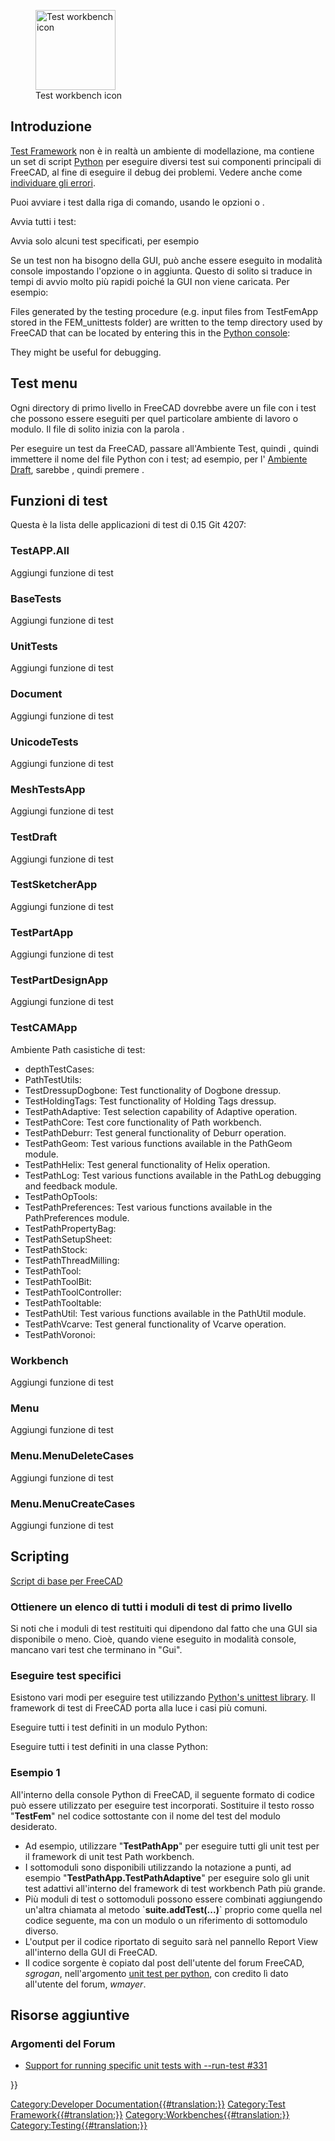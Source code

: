 <languages/>

{{Docnav/it
|[[Debugging/it|Debugging]]
|[[FreeCAD_Build_Tool/it|Strumento di compilazione di FreeCAD]]
}}

[[Image:Workbench_Test.svg|thumb|128px|Test workbench icon]]

{{TOCright}}

<span id="Introduction"></span>
== Introduzione ==

[[Testing/it|Test Framework]] non è in realtà un ambiente di modellazione, ma contiene un set di script [[Python/it|Python]] per eseguire diversi test sui componenti principali di FreeCAD, al fine di eseguire il debug dei problemi. Vedere anche come [[debugging/it|individuare gli errori]].

Puoi avviare i test dalla riga di comando, usando le opzioni {{incode|-t}} o {{incode|--run-test}}.

Avvia tutti i test:

{{Code|code=
freecad --run-test 0
}}

Avvia solo alcuni test specificati, per esempio

{{Code|code=
freecad -t TestDraft
}}

Se un test non ha bisogno della GUI, può anche essere eseguito in modalità console impostando l'opzione {{incode|-c}} o {{incode|--console}} in aggiunta. Questo di solito si traduce in tempi di avvio molto più rapidi poiché la GUI non viene caricata. Per esempio:

{{Code|code=
freecad -c -t TestPartDesignApp
}}

<div lang="en" dir="ltr" class="mw-content-ltr">
Files generated by the testing procedure (e.g. input files from TestFemApp stored in the FEM_unittests folder) are written to the temp directory used by FreeCAD that can be located by entering this in the [[Python_console|Python console]]:
</div>

{{Code|code=
App.getTempPath()
}}

<div lang="en" dir="ltr" class="mw-content-ltr">
They might be useful for debugging.
</div>

== Test menu ==

Ogni directory di primo livello in FreeCAD dovrebbe avere un file con i test che possono essere eseguiti per quel particolare ambiente di lavoro o modulo. Il file di solito inizia con la parola {{incode|Test}}.

Per eseguire un test da FreeCAD, passare all'Ambiente Test, quindi {{MenuCommand|Test commands → TestToolsGui → Self test → Select test name}}, quindi immettere il nome del file Python con i test; ad esempio, per l' [[Draft Workbench/it| Ambiente Draft]], sarebbe {{MenuCommand|TestDraft}}, quindi premere {{Button|Start}}.

<span id="Test_functions"></span>
== Funzioni di test ==

Questa è la lista delle applicazioni di test di 0.15 Git 4207:

=== TestAPP.All ===

Aggiungi funzione di test

=== BaseTests ===

Aggiungi funzione di test

=== UnitTests ===

Aggiungi funzione di test

=== Document ===

Aggiungi funzione di test

=== UnicodeTests ===

Aggiungi funzione di test

=== MeshTestsApp ===

Aggiungi funzione di test

=== TestDraft ===

Aggiungi funzione di test

=== TestSketcherApp ===

Aggiungi funzione di test

=== TestPartApp ===

Aggiungi funzione di test

=== TestPartDesignApp ===

Aggiungi funzione di test

=== TestCAMApp ===

Ambiente Path casistiche di test:
* depthTestCases: 
* PathTestUtils: 
* TestDressupDogbone: Test functionality of Dogbone dressup.
* TestHoldingTags: Test functionality of Holding Tags dressup.
* TestPathAdaptive: Test selection capability of Adaptive operation.
* TestPathCore: Test core functionality of Path workbench.
* TestPathDeburr: Test general functionality of Deburr operation.
* TestPathGeom: Test various functions available in the PathGeom module.
* TestPathHelix: Test general functionality of Helix operation.
* TestPathLog: Test various functions available in the PathLog debugging and feedback module.
* TestPathOpTools: 
* TestPathPreferences: Test various functions available in the PathPreferences module.
* TestPathPropertyBag: 
* TestPathSetupSheet: 
* TestPathStock: 
* TestPathThreadMilling: 
* TestPathTool: 
* TestPathToolBit: 
* TestPathToolController: 
* TestPathTooltable: 
* TestPathUtil: Test various functions available in the PathUtil module.
* TestPathVcarve: Test general functionality of Vcarve operation.
* TestPathVoronoi:

=== Workbench ===

Aggiungi funzione di test

=== Menu ===

Aggiungi funzione di test

=== Menu.MenuDeleteCases ===

Aggiungi funzione di test

=== Menu.MenuCreateCases ===

Aggiungi funzione di test

==Scripting==

{{Emphasis|Vedere anche:}} [[FreeCAD_Scripting_Basics/it|Script di base per FreeCAD]]

<span id="Get_a_list_of_all_top-level_test_modules"></span>
===Ottienere un elenco di tutti i moduli di test di primo livello===

{{Code|code=
FreeCAD.__unit_test__
}}

Si noti che i moduli di test restituiti qui dipendono dal fatto che una GUI sia disponibile o meno. Cioè, quando viene eseguito in modalità console, mancano vari test che terminano in "Gui".

<span id="Run_specific_tests"></span>
===Eseguire test specifici===

Esistono vari modi per eseguire test utilizzando [https://docs.python.org/3/library/unittest.html Python's unittest library]. Il framework di test di FreeCAD porta alla luce i casi più comuni.

Eseguire tutti i test definiti in un modulo Python:
{{Code|code=
import Test, TestFemApp
Test.runTestsFromModule(TestFemApp)
}}

Eseguire tutti i test definiti in una classe Python:
{{Code|code=
import Test, femtest.app.test_solver_calculix
Test.runTestsFromClass(femtest.app.test_solver_calculix.TestSolverCalculix)
}}

<span id="Example_1"></span>
===Esempio 1===

All'interno della console Python di FreeCAD, il seguente formato di codice può essere utilizzato per eseguire test incorporati. Sostituire il testo rosso "'''TestFem'''" nel codice sottostante con il nome del test del modulo desiderato.
* Ad esempio, utilizzare "'''TestPathApp'''" per eseguire tutti gli unit test per il framework di unit test Path workbench.
* I sottomoduli sono disponibili utilizzando la notazione a punti, ad esempio "'''TestPathApp.TestPathAdaptive'''" per eseguire solo gli unit test adattivi all'interno del framework di test workbench Path più grande.
* Più moduli di test o sottomoduli possono essere combinati aggiungendo un'altra chiamata al metodo `'''suite.addTest(...)'''` proprio come quella nel codice seguente, ma con un modulo o un riferimento di sottomodulo diverso.
* L'output per il codice riportato di seguito sarà nel pannello Report View all'interno della GUI di FreeCAD.
* Il codice sorgente è copiato dal post dell'utente del forum FreeCAD, ''sgrogan'', nell'argomento [https://forum.freecad.org/viewtopic.php?style=3&p=153251#p153251 unit test per python], con credito lì dato all'utente del forum, ''wmayer''.

{{Code|code=
import unittest
suite = unittest.TestSuite()
suite.addTest(unittest.defaultTestLoader.loadTestsFromName("TestFem"))
r = unittest.TextTestRunner()
r.run(suite)
}}

<span id="Additional_Resources"></span>
==Risorse aggiuntive==

<span id="Forum_Topics"></span>
===Argomenti del Forum===

* [https://forum.freecad.org/viewtopic.php?style=3&f=27&t=18379 Support for running specific unit tests with --run-test #331]


{{Docnav/it
|[[Debugging/it|Debugging]]
|[[FreeCAD_Build_Tool/it|Strumento di compilazione di FreeCAD]]
}}

<!--T:21-->
{{Userdocnavi{{#translation:}}}}
[[Category:Developer Documentation{{#translation:}}]]
[[Category:Test Framework{{#translation:}}]]
[[Category:Workbenches{{#translation:}}]]
[[Category:Testing{{#translation:}}]]